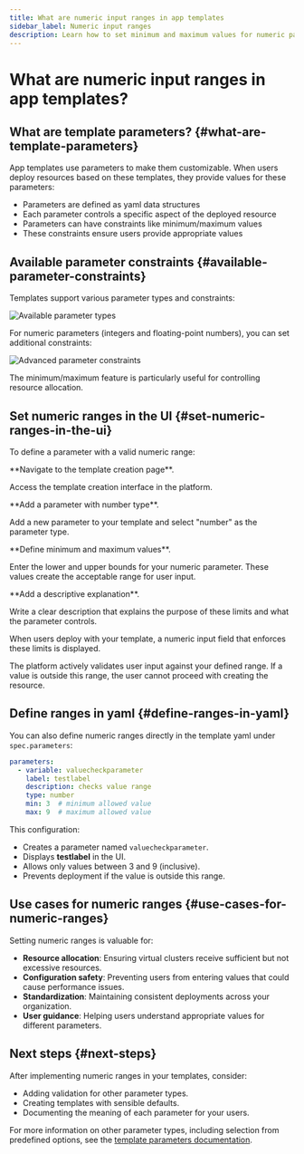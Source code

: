 ```yaml
---
title: What are numeric input ranges in app templates
sidebar_label: Numeric input ranges
description: Learn how to set minimum and maximum values for numeric parameters in app templates
---
```



# What are numeric input ranges in app templates?

## What are template parameters? {#what-are-template-parameters}

App templates use parameters to make them customizable. When users deploy resources based on these templates, they provide values for these parameters:

- Parameters are defined as yaml data structures
- Each parameter controls a specific aspect of the deployed resource
- Parameters can have constraints like minimum/maximum values
- These constraints ensure users provide appropriate values


## Available parameter constraints {#available-parameter-constraints}

Templates support various parameter types and constraints:

![Available parameter types](img/parameter-types.png)

For numeric parameters (integers and floating-point numbers), you can set additional constraints:

![Advanced parameter constraints](img/parameter-constraints.png)

The minimum/maximum feature is particularly useful for controlling resource allocation.

## Set numeric ranges in the UI {#set-numeric-ranges-in-the-ui}

To define a parameter with a valid numeric range:

<Flow id="set-numeric-ranges">
<Step>
**Navigate to the template creation page**.

Access the template creation interface in the platform.
</Step>

<Step>
**Add a parameter with number type**.

Add a new parameter to your template and select "number" as the parameter type.
</Step>

<Step>
**Define minimum and maximum values**.

Enter the lower and upper bounds for your numeric parameter. These values create the acceptable range for user input.
</Step>

<Step>
**Add a descriptive explanation**.

Write a clear description that explains the purpose of these limits and what the parameter controls.
</Step>
</Flow>

When users deploy with your template, a numeric input field that enforces these limits is displayed.

The platform actively validates user input against your defined range. If a value is outside this range, the user cannot proceed with creating the resource.

## Define ranges in yaml {#define-ranges-in-yaml}

You can also define numeric ranges directly in the template yaml under `spec.parameters`:

```yaml
parameters:
  - variable: valuecheckparameter
    label: testlabel
    description: checks value range
    type: number
    min: 3  # minimum allowed value
    max: 9  # maximum allowed value
```

This configuration:
- Creates a parameter named `valuecheckparameter`.
- Displays **testlabel** in the UI.
- Allows only values between 3 and 9 (inclusive).
- Prevents deployment if the value is outside this range.

## Use cases for numeric ranges {#use-cases-for-numeric-ranges}

Setting numeric ranges is valuable for:

- **Resource allocation**: Ensuring virtual clusters receive sufficient but not excessive resources.
- **Configuration safety**: Preventing users from entering values that could cause performance issues.
- **Standardization**: Maintaining consistent deployments across your organization.
- **User guidance**: Helping users understand appropriate values for different parameters.

## Next steps {#next-steps}

After implementing numeric ranges in your templates, consider:

- Adding validation for other parameter types.
- Creating templates with sensible defaults.
- Documenting the meaning of each parameter for your users.

For more information on other parameter types, including selection from predefined options, see the [template parameters documentation](../administer/templates/advanced/parameters.mdx).